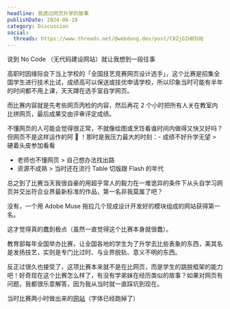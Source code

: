 ```yaml
---
headline: 我透过网页升学的故事
publishDate: 2024-06-19
category: Discussion
social:
  threads: https://www.threads.net/@webdong.dev/post/C8ZjGIHB5UQ
---
```


说到 No Code （无代码建设网站）就让我想到一段往事

高职时因缘际会下当上学校的「全国技艺竞赛网页设计选手」，这个比赛是招集全国学生进行技术比试，成绩高可以保送或技优申请学校，所以印象当时可能有半年的时间都不用上课，天天蹲在选手室自学网页。

而比赛内容就是先考些网页丙检的内容，然后再花 2 个小时把所有人关在教室内比拼网页，最后成果交由评审评定成绩。

不懂网页的人可能会觉得很正常，不就像绘图或烹饪看谁时间内做得又快又好吗？但网页不是这样运作的阿 🫠 ！那时是我压力最大的时刻：- 成绩不好升学无望 > 硬着头皮参加看看

- 老师也不懂网页 > 自己想办法找出路
- 资源不成熟 > 当时还在流行 Table 切版跟 Flash 的年代

总之到了比赛当天我很自豪的用超乎常人的毅力在一堆诡异的条件下从头自学习网页并交出符合业界最新标准的作品，第一名非我莫属了吧？

没有，一个用 Adobe Muse 拖拉几个现成设计开发好的模块组成的网站获得第一名。

这才觉得真的蠢到极点（虽然一直觉得这个比赛本身就很蠢）。

教育部每年全国举办比赛，让全国各地的学生为了升学去比些表象的东西，美其名是发扬技艺，实则是专门比过时、与业界脱轨、意义不明的东西。

反正过很久也接受了，这项比赛本来就不是在比网页，而是学生的跳脱框架的能力吧！好奇现在这个比赛怎么样了，有没有学弟妹在经历类似的故事？如果对网页有问题，我都很乐意解答，因为我从当时就一直踩坑到现在。

当时比赛两小时做出来的[网站](https://old-riceball.github.io/2019-05_TaiwanStore_site/)（字体已经跑掉了）
